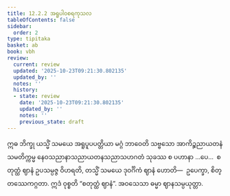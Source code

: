 ```yaml
---
title: 12.2.2 အရူပါဝစရကုသလ
tableOfContents: false
sidebar:
  order: 2
type: tipitaka
basket: ab
book: vbh
review:
  current: review
  updated: '2025-10-23T09:21:30.802135'
  updated_by: ''
  notes: ''
  history:
  - state: review
    date: '2025-10-23T09:21:30.802135'
    updated_by: ''
    notes: ''
    previous_state: draft
---
```



<ReviewStatus review={frontmatter.review} showDetails={true} />

<HypothesisAnnotation frontmatter={frontmatter} />

<DynamicBreadcrumb />

<Division number="626" book="vbh" e="ch" v="30" p="276">

<Paragraph number="1880" book="vbh">
ဣဓ ဘိက္ခု ယသ္မိံ သမယေ အရူပူပပတ္တိယာ မဂ္ဂံ ဘာဝေတိ သဗ္ဗသော အာကိဉ္စညာယတနံ သမတိက္ကမ္မ နေဝသညာနာသညာယတနသညာသဟဂတံ သုခဿ စ ပဟာနာ …ပေ…  စတုတ္ထံ ဈာနံ ဥပသမ္ပဇ္ဇ ဝိဟရတိ, တသ္မိံ သမယေ ဒုဝင်္ဂိကံ ဈာနံ ဟောတိ—  ဥပေက္ခာ, စိတ္တဿေကဂ္ဂတာ. ဣဒံ ဝုစ္စတိ “စတုတ္ထံ ဈာနံ”. အဝသေသာ ဓမ္မာ ဈာနသမ္ပယုတ္တာ.
</Paragraph>
</Division>